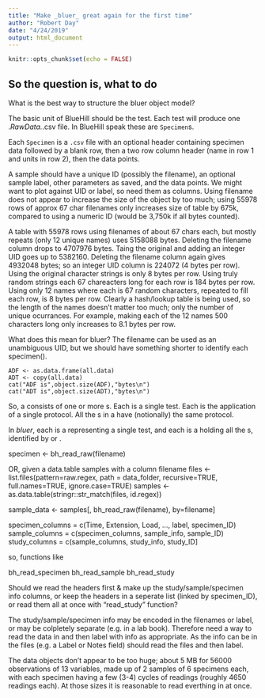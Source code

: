 ```yaml
---
title: "Make _bluer_ great again for the first time"
author: "Robert Day"
date: "4/24/2019"
output: html_document
---
```


```r
knitr::opts_chunk$set(echo = FALSE)
```

## So the question is, what to do

What is the best way to structure the bluer object model?

The basic unit of BlueHill should be the test. Each test will produce one .*RawData.*.csv file. In BlueHill speak these are `Specimen`s.

Each `Specimen` is a `.csv` file with an optional header containing specimen data followed by a blank row, then a two row column header (name in row 1 and units in row 2), then the data points.

A sample should have a unique ID (possibly the filename), an optional sample label, other parameters as saved, and the data points. We might want to plot against UID or label, so need them as columns. Using filename does not appear to increase the size of the object by too much; using 55978 rows of approx 67 char filenames only increases size of table by 675k, compared to using a numeric ID (would be 3,750k if all bytes counted).

A table with 55978 rows using filenames of about 67 chars each, but mostly repeats (only 12 unique names) uses 5158088 bytes. Deleting the filename column drops to 4707976 bytes.
Taing the original and adding an integer UID goes up to 5382160. Deleting the filename column again gives 4932048 bytes; so an integer UID column is 224072 (4 bytes per row).
Using the original character strings is only 8 bytes per row. Using truly random strings each 67 chareacters long for each row is 184 bytes per row. Using only 12 names where each is 67 random characters, repeated to fill each row, is 8 bytes per row. Clearly a hash/lookup table is being used, so the length of the names doesn't matter too much; only the number of unique ocurrances. For example, making each of the 12 names 500 characters long only increases to 8.1 bytes per row.

What does this mean for bluer? The filename can be used as an unambiguous UID, but we should have something shorter to identify each specimen().


```
ADF <- as.data.frame(all.data)
ADT <- copy(all.data)
cat("ADF is",object.size(ADF),"bytes\n")
cat("ADT is",object.size(ADT),"bytes\n")
```

So, a \code{sample} consists of one or more \code{specimen}s. Each \code{specimen} is a single test. Each \code{sample} is the application of a single \code{test} protocol. All the \code{specimen}s in a \code{sample} have (notionally) the same \code{test} protocol.

In _bluer_, each \code{specimen} is a \code{data.table} representing a single test, and each \code{sample} is a \code{data.table} holding all the \code{specimen}s, identified by \code{filename} or \code{UID}.

specimen <- bh_read_raw(filename)

OR, given a data.table samples with a column filename
files <- list.files(pattern=raw.regex, path = data_folder, 
                    recursive=TRUE, full.names=TRUE, ignore.case=TRUE)
samples <- as.data.table(stringr::str_match(files, id.regex))

sample_data <- samples[, 
                       bh_read_raw(filename), 
                       by=filename]
                       
specimen_columns = c(Time, Extension, Load, ..., label, specimen_ID)
sample_columns   = c(specimen_columns, sample_info, sample_ID)
study_columns    = c(sample_columns, study_info, study_ID]

so, functions like

bh_read_specimen
bh_read_sample
bh_read_study

Should we read the headers first & make up the study/sample/specimen info columns,
or keep the headers in a seperate list (linked by specimen_ID),
or read them all at once with "read_study" function?

The study/sample/specimen info may be encoded in the filenames or label, or may be
colpletely separate (e.g. in a lab book). Therefore need a way to read the data in and then label with info as appropriate. As the info can be in the files (e.g. a Label or Notes field) should read the files and then label.

The data objects don't appear to be too huge; about 5 MB for 56000 observations of 13 variables, made up of 2 samples of 6 specimens each, with each specimen having a few (3-4) cycles of readings (roughly 4650 readings each). At those sizes it is reasonable to read everthing in at once.
